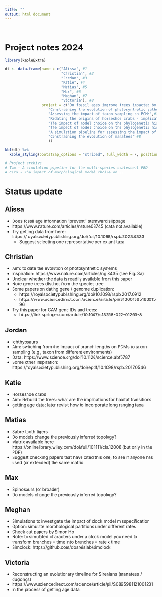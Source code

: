 ```yaml
---
title: ""
output: html_document
---
```


\

# Project notes 2024

```r
library(kableExtra)

dt <- data.frame(name = c("Alissa", #1
                          "Christian", #2
                          "Jordan", #3
                          "Katie", #4
                          "Matias", #5
                          "Max", #6
                          "Meghan", #7
                          "Victoria"), #8
                 project = c("Do fossil ages improve trees impacted by taphonomic biases?", #1
                    "Constraining the evolution of photosynthetic pathways (CAM)",#2
                    "Assessing the impact of taxon sampling on PCMs",#3
                    "Redating the origins of horseshoe crabs - implications for habitat transitions", #4
                    "The impact of model choice on the phylogenetic history of sabre tooth tigers", #5
                    "The impact of model choice on the phylogenetic history of spinosaurs", #6
                    "A simulation pipeline for assessing the impact of clock model violation", #7
                    "Constraining the evolution of manatees" #8
                    ))

kbl(dt) %>%
  kable_styling(bootstrap_options = "striped", full_width = F, position = "left")

# Project archive
# Tim - A simulation pipeline for the multi-species coalescent FBD
# Caro - The impact of morphological model choice on...
```


# Status update

## Alissa

* Does fossil age information "prevent" stemward slippage
* https://www.nature.com/articles/nature08745 (data not available)
* Try getting data from here: https://royalsocietypublishing.org/doi/full/10.1098/rspb.2023.0333
  * Suggest selecting one representative per extant taxa

## Christian

* Aim: to date the evolution of photosynthetic systems
* Inspiration: https://www.nature.com/articles/ng.3435 (see Fig. 3a) 
* Unclear whether the data is readily available from this paper
* Note gene trees distinct from the species tree
* Some papers on dating gene / genome duplication:
  * https://royalsocietypublishing.org/doi/10.1098/rspb.2017.0912
  * https://www.sciencedirect.com/science/article/pii/S1360138518301596
* Try this paper for CAM gene IDs and trees: 
  * https://link.springer.com/article/10.1007/s13258-022-01263-8

## Jordan

* Ichthyosaurs
* Aim: switching from the impact of branch lengths on PCMs to taxon sampling (e.g., taxon from different environments)
* Data: https://www.science.org/doi/10.1126/science.abf5787
* Some other inspiration: https://royalsocietypublishing.org/doi/epdf/10.1098/rspb.2017.0546

## Katie

* Horseshoe crabs
*	Aim: Rebuild the trees: what are the implications for habitat transitions
* getting age data; later revisit how to incorporate long ranging taxa

## Matias

* Sabre tooth tigers
*	Do models change the previously inferred topology?
* Matrix available here: https://onlinelibrary.wiley.com/doi/full/10.1111/cla.12008 (but only in the PDF)
* Suggest checking papers that have cited this one, to see if anyone has used (or extended) the same matrix

## Max

*	Spinosaurs (or broader)
*	Do models change the previously inferred topology?

## Meghan

* Simulations to investigate the impact of clock model misspecification
*	Option: simulate morphological partitions under different rates
* Check out papers by Simon Ho
* Note: to simulated characters under a clock model you need to transform branches = time into branches = rate x time
* Simclock: https://github.com/dosreislab/simclock

## Victoria

*	Reconstructing an evolutionary timeline for Sirenians (manatees / dugongs)
* https://www.sciencedirect.com/science/article/pii/S0895981121001231
*	In the process of getting age data



\
\

